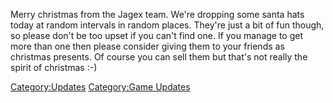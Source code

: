 {{Update|date = 25 December 2002}}

Merry christmas from the Jagex team. We're dropping some santa hats today at random intervals in random places. They're just a bit of fun though, so please don't be too upset if you can't find one. If you manage to get more than one then please consider giving them to your friends as christmas presents. Of course you can sell them but that's not really the spirit of christmas :-)
[[Category:Updates]]
[[Category:Game Updates]]

